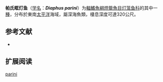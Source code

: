 {{Speciesbox
| name = 帕氏眶灯鱼
| status = NE
| status_system = IUCN3.1
| image = 
| genus = Diaphus
| species = parini
| authority = [[Becker|Becker]], 1992
| synonyms = 
}}

'''帕氏眶灯鱼'''（[[学名|学名]]：'''''Diaphus parini'''''）为[[輻鰭魚綱|輻鰭魚綱]][[燈籠魚目|燈籠魚目]][[灯笼鱼科|灯笼鱼科]]的其中一[[種|種]]，分布於東南[[太平洋|太平洋]]海域，屬深海魚類，棲息深度可達320公尺。

== 参考文献 ==
{{refbegin}}
*{{FishBase_species|genus=Diaphus|species=parini|year=2012|month=1}}
{{refend}}

==扩展阅读==
{{refbegin}}
{{Wikispecies-inline|Diaphus parini|帕氏眶灯鱼}}
{{refend}}
{{Taxonbar|from=Q2334367}}

[[Category:眶灯鱼属|parini]]


{{灯笼鱼目小作品}}